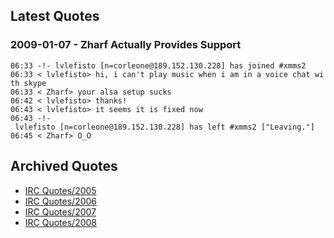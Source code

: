 == Latest Quotes ==
=== 2009-01-07 - Zharf Actually Provides Support ===
 06:33 -!- lvlefisto [n=corleone@189.152.130.228] has joined #xmms2
 06:33 < lvlefisto> hi, i can't play music when i am in a voice chat with skype
 06:33 < Zharf> your alsa setup sucks
 06:42 < lvlefisto> thanks!
 06:43 < lvlefisto> it seems it is fixed now
 06:43 -!- lvlefisto [n=corleone@189.152.130.228] has left #xmms2 ["Leaving."]
 06:45 < Zharf> O_O

== Archived Quotes ==
* [[IRC Quotes/2005]]
* [[IRC Quotes/2006]]
* [[IRC Quotes/2007]]
* [[IRC Quotes/2008]]